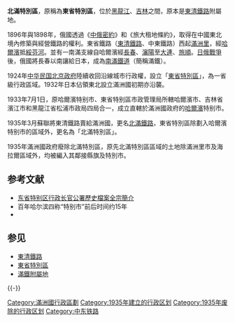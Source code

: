 '''北滿特別區'''，原稱為'''東省特別區'''，位於[[黑龍江|黑龍江]]、[[吉林|吉林]]之間，原本是[[東清鐵路|東清鐵路]]附屬地。

1896年與1898年，俄國透過《[[中俄密約|中俄密約]]》和《旅大租地條約》，取得在中國東北境內修築與經營鐵路的權利。東省鐵路（[[東清鐵路|東清鐵路]]、中東鐵路）西起[[滿洲里|滿洲里]]，經[[哈爾濱|哈爾濱]]抵[[綏芬河|綏芬河]]。並有一南滿支線自哈爾濱經[[長春|長春]]、[[瀋陽|瀋陽]]至[[大連|大連]]、[[旅順|旅順]]。[[日俄戰爭|日俄戰爭]]後，俄國將長春以南讓給日本，成為[[南滿洲鐵道|南滿鐵道]]（簡稱滿鐵）。

1924年[[中华民国北京政府|中华民国北京政府]]陸續收回沿線城市行政權，設立「[[東省特別區|東省特別區]]」，為一省級行政區域。1932年日本佔領東北設立滿洲國初期亦沿襲。

1933年7月1日，原哈爾濱特别市、東省特别區市政管理局所轄哈爾濱市、吉林省濱江市和黑龍江省松浦市政局四局合一，成立直轄於滿洲國政府的[[哈爾濱|哈爾濱]]特别市。

1935年3月蘇聯將東清鐵路賣給滿洲國，更名[[北滿鐵路|北滿鐵路]]，東省特別區除劃入哈爾濱特别市的區域外，更名為「北滿特別區」。

1935年滿洲國政府廢除北滿特別區，原先北滿特別區區域的土地除滿洲里市及海拉爾區域外，均被編入其鄰接縣旗及特別市。

==参考文献==
{{Reflist}}
*[http://www.hljdaj.gov.cn/web/qzda.php?action=p&page=0&mname=%C0%FA%CA%B7%B5%B5%B0%B8%C8%AB%D7%DA&mid=101&list=2&id=104 东省特别区行政长官公署歷史檔案全宗簡介]{{dead link|date=2017年11月 |bot=InternetArchiveBot |fix-attempted=yes }}
*百年哈尔滨四称“特别市”前后时间约15年
*{{cite news|url=http://www.lib.kobe-u.ac.jp/das/ContentViewServlet?METAID=00749013&TYPE=HTML_FILE&POS=1&LANG=JA|title=国際的に発展する大哈爾賓特別市|archive-url=https://web.archive.org/web/20210628184808/http://www.lib.kobe-u.ac.jp/das/ContentViewServlet?METAID=00749013&TYPE=HTML_FILE&POS=1&LANG=JA|archive-date=2021-06-28|newspaper=大阪朝日新聞|date=1934-04-28|language=ja}}

==参见==
*[[東清鐵路|東清鐵路]]
*[[東省特別區|東省特別區]]
*[[滿鐵附屬地|滿鐵附屬地]]

{{-}}
{{滿洲國行政區劃}}

[[Category:滿洲國行政區劃|Category:滿洲國行政區劃]]
[[Category:1935年建立的行政区划|Category:1935年建立的行政区划]]
[[Category:1935年废除的行政区划|Category:1935年废除的行政区划]]
[[Category:中东铁路|Category:中东铁路]]